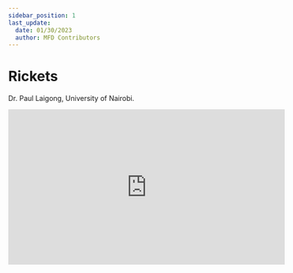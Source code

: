 ```yaml
---
sidebar_position: 1
last_update:
  date: 01/30/2023
  author: MFD Contributors
---
```


# Rickets

Dr. Paul Laigong, University of Nairobi.

<div style={{ display: 'flex', justifyContent: 'center' }}>
  <iframe
    width="560"
    height="315"
    src="https://www.youtube.com/embed/5rfQ9G9MrXY"
    title="YouTube video player"
    frameborder="0"
    allow="accelerometer; autoplay; clipboard-write; encrypted-media; gyroscope; picture-in-picture; web-share"
    allowfullscreen
  ></iframe>
</div>
